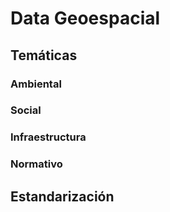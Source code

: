 # Data Geoespacial


## Temáticas


###  Ambiental


###  Social

<!-- [descipción](https://www.arcgis.com/apps/dashboards/3d7ed6d578d545fc8d57da5b1751fdd6) -->
<!-- [webmap](https://www.arcgis.com/apps/mapviewer/index.html?webmap=bfbde9b4133a414dac113bfb761f6c2f) -->

<!-- [patrimonio](https://www.arcgis.com/apps/dashboards/3d7ed6d578d545fc8d57da5b1751fdd6) -->


###  Infraestructura
###  Normativo


## Estandarización



